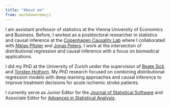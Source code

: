 ```yaml
---
title: "About me"
from: markdown+emoji
---
```


I am assistant professor of statistics at the Vienna University of Economics
and Business. Before, I worked as a postdoctoral researcher in statistics and
causal inference at the [Copenhagen Causality Lab](https://cocala.github.io/)
where I collaborated with [Niklas Pfister](https://niklaspfister.github.io) and
[Jonas Peters](http://web.math.ku.dk/~peters/). I work at the intersection of
distributional regression and causal inference with a focus on biomedical
applications. 

I did my PhD at the University of Zurich under the supervision of [Beate
Sick](https://www.ebpi.uzh.ch/en/aboutus/departments/biostatistics/teambiostats/sick.html)
and [Torsten Hothorn](http://user.math.uzh.ch/hothorn/). My PhD research
focused on combining distributional regression models with deep learning
approaches and causal inference to improve treatment decisions for acute
ischemic stroke patients.

I currently serve as Junior Editor for the [Journal of Statistical
Software](https://link.springer.com/journal/10182/editors) and Associate Editor
for [Advances in Statistical
Analysis](https://link.springer.com/journal/10182/editors).

